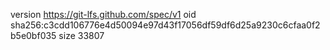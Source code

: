 version https://git-lfs.github.com/spec/v1
oid sha256:c3cdd106776e4d50094e97d43f17056df59df6d25a9230c6cfaa0f2b5e0bf035
size 33807
